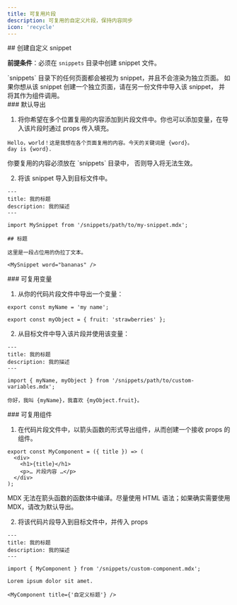 ```yaml
---
title: 可复用片段
description: 可复用的自定义片段，保持内容同步
icon: 'recycle'
---
```



<SnippetIntro />


<div id="creating-a-custom-snippet">
  ## 创建自定义 snippet
</div>

**前提条件**：必须在 `snippets` 目录中创建 snippet 文件。

<Note>
  `snippets` 目录下的任何页面都会被视为 snippet，并且不会渲染为独立页面。
  如果你想从该 snippet 创建一个独立页面，请在另一份文件中导入该 snippet，
  并将其作为组件调用。
</Note>

<div id="default-export">
  ### 默认导出
</div>

1. 将你希望在多个位置复用的内容添加到片段文件中。你也可以添加变量，在导入该片段时通过 props 传入填充。

```mdx snippets/my-snippet.mdx
Hello，world！这是我想在各个页面复用的内容。今天的关键词是 {word}。
day is {word}.
```

<Warning>
  你要复用的内容必须放在 `snippets` 目录中，
  否则导入将无法生效。
</Warning>

2. 将该 snippet 导入到目标文件中。

```mdx destination-file.mdx
---
title: 我的标题
description: 我的描述
---

import MySnippet from '/snippets/path/to/my-snippet.mdx';

## 标题

这里是一段占位用的伪拉丁文本。

<MySnippet word="bananas" />
```


<div id="reusable-variables">
  ### 可复用变量
</div>

1. 从你的代码片段文件中导出一个变量：

```mdx snippets/path/to/custom-variables.mdx
export const myName = 'my name';

export const myObject = { fruit: 'strawberries' };
```

2. 从目标文件中导入该片段并使用该变量：

```mdx destination-file.mdx
---
title: 我的标题
description: 我的描述
---

import { myName, myObject } from '/snippets/path/to/custom-variables.mdx';

你好，我叫 {myName}，我喜欢 {myObject.fruit}。
```


<div id="reusable-components">
  ### 可复用组件
</div>

1. 在代码片段文件中，以箭头函数的形式导出组件，从而创建一个接收 props 的组件。

```mdx snippets/custom-component.mdx
export const MyComponent = ({ title }) => (
  <div>
    <h1>{title}</h1>
    <p>… 片段内容 …</p>
  </div>
);
```

<Warning>
  MDX 无法在箭头函数的函数体中编译。尽量使用 HTML 语法；如果确实需要使用 MDX，请改为默认导出。
</Warning>

2. 将该代码片段导入到目标文件中，并传入 props

```mdx 目标文件.mdx
---
title: 我的标题
description: 我的描述
---

import { MyComponent } from '/snippets/custom-component.mdx';

Lorem ipsum dolor sit amet.

<MyComponent title={'自定义标题'} />
```

